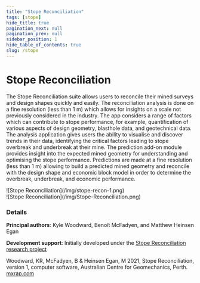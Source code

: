 ```yaml
---
title: "Stope Reconciliation"
tags: [stope]
hide_title: true
pagination_next: null
pagination_prev: null
sidebar_position: 1
hide_table_of_contents: true
slug: /stope
---
```



# <FaAnglesDown /> Stope Reconciliation

The Stope Reconciliation suite allows users to reconcile their mined surveys and design shapes quickly and easily. The reconciliation analysis is done on a fine resolution (less than 1 m) which allows for insights on a scale not previously considered in the industry. The app considers a range of factors which can contribute to stope performance, for example, quantification of various aspects of design geometry, blasthole data, and geotechnical data. The analysis application gives users the ability to visualise and discover trends in their data, identifying the critical factors leading to stope overbreak and underbreak at their mine. The prediction add-on module provides insight into the expected mined geometry for understanding and optimising the stope performance. Predictions are made at a fine resolution (less than 1 m) allowing to build a predicted mined geometry and reconcile with the design shape and economic block model in order to determine the overbreak, underbreak, and economic performance.

<ReactPlayer controls src="https://vimeo.com/973814914/194de9c877" />

<div className="container">
  <div className="row">
    <div className="col col--6">
      ![Stope Reconciliation](/img/stope-recon-1.png)
    </div>
    <div className="col col--6">
      ![Stope Reconciliation](/img/Stope-Reconciliation.png)
    </div>
  </div>
</div>

### Details

**Principal authors**: Kyle Woodward, Benoît McFadyen, and Matthew Heinsen Egan

**Development support**: Initially developed under the [Stope Reconciliation research project](https://acg.uwa.edu.au/stope-design-phase-2/)

Woodward, KR, McFadyen, B & Heinsen Egan, M 2021, Stope Reconciliation, version 1, computer software, Australian Centre for Geomechanics, Perth. [mxrap.com](https://mxrap.com/)

<DocCardList />

